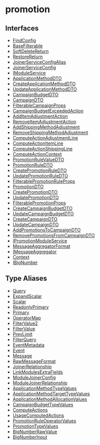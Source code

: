 
# promotion

## Interfaces

- [FindConfig](../../promotion/interfaces/promotion.FindConfig/page.mdx)
- [BaseFilterable](../../promotion/interfaces/promotion.BaseFilterable/page.mdx)
- [SoftDeleteReturn](../../promotion/interfaces/promotion.SoftDeleteReturn/page.mdx)
- [RestoreReturn](../../promotion/interfaces/promotion.RestoreReturn/page.mdx)
- [JoinerServiceConfigAlias](../../promotion/interfaces/promotion.JoinerServiceConfigAlias/page.mdx)
- [JoinerServiceConfig](../../promotion/interfaces/promotion.JoinerServiceConfig/page.mdx)
- [IModuleService](../../promotion/interfaces/promotion.IModuleService/page.mdx)
- [ApplicationMethodDTO](../../promotion/interfaces/promotion.ApplicationMethodDTO/page.mdx)
- [CreateApplicationMethodDTO](../../promotion/interfaces/promotion.CreateApplicationMethodDTO/page.mdx)
- [UpdateApplicationMethodDTO](../../promotion/interfaces/promotion.UpdateApplicationMethodDTO/page.mdx)
- [CampaignBudgetDTO](../../promotion/interfaces/promotion.CampaignBudgetDTO/page.mdx)
- [CampaignDTO](../../promotion/interfaces/promotion.CampaignDTO/page.mdx)
- [FilterableCampaignProps](../../promotion/interfaces/promotion.FilterableCampaignProps/page.mdx)
- [CampaignBudgetExceededAction](../../promotion/interfaces/promotion.CampaignBudgetExceededAction/page.mdx)
- [AddItemAdjustmentAction](../../promotion/interfaces/promotion.AddItemAdjustmentAction/page.mdx)
- [RemoveItemAdjustmentAction](../../promotion/interfaces/promotion.RemoveItemAdjustmentAction/page.mdx)
- [AddShippingMethodAdjustment](../../promotion/interfaces/promotion.AddShippingMethodAdjustment/page.mdx)
- [RemoveShippingMethodAdjustment](../../promotion/interfaces/promotion.RemoveShippingMethodAdjustment/page.mdx)
- [ComputeActionAdjustmentLine](../../promotion/interfaces/promotion.ComputeActionAdjustmentLine/page.mdx)
- [ComputeActionItemLine](../../promotion/interfaces/promotion.ComputeActionItemLine/page.mdx)
- [ComputeActionShippingLine](../../promotion/interfaces/promotion.ComputeActionShippingLine/page.mdx)
- [ComputeActionContext](../../promotion/interfaces/promotion.ComputeActionContext/page.mdx)
- [PromotionRuleValueDTO](../../promotion/interfaces/promotion.PromotionRuleValueDTO/page.mdx)
- [PromotionRuleDTO](../../promotion/interfaces/promotion.PromotionRuleDTO/page.mdx)
- [CreatePromotionRuleDTO](../../promotion/interfaces/promotion.CreatePromotionRuleDTO/page.mdx)
- [UpdatePromotionRuleDTO](../../promotion/interfaces/promotion.UpdatePromotionRuleDTO/page.mdx)
- [FilterablePromotionRuleProps](../../promotion/interfaces/promotion.FilterablePromotionRuleProps/page.mdx)
- [PromotionDTO](../../promotion/interfaces/promotion.PromotionDTO/page.mdx)
- [CreatePromotionDTO](../../promotion/interfaces/promotion.CreatePromotionDTO/page.mdx)
- [UpdatePromotionDTO](../../promotion/interfaces/promotion.UpdatePromotionDTO/page.mdx)
- [FilterablePromotionProps](../../promotion/interfaces/promotion.FilterablePromotionProps/page.mdx)
- [CreateCampaignBudgetDTO](../../promotion/interfaces/promotion.CreateCampaignBudgetDTO/page.mdx)
- [UpdateCampaignBudgetDTO](../../promotion/interfaces/promotion.UpdateCampaignBudgetDTO/page.mdx)
- [CreateCampaignDTO](../../promotion/interfaces/promotion.CreateCampaignDTO/page.mdx)
- [UpdateCampaignDTO](../../promotion/interfaces/promotion.UpdateCampaignDTO/page.mdx)
- [AddPromotionsToCampaignDTO](../../promotion/interfaces/promotion.AddPromotionsToCampaignDTO/page.mdx)
- [RemovePromotionsFromCampaignDTO](../../promotion/interfaces/promotion.RemovePromotionsFromCampaignDTO/page.mdx)
- [IPromotionModuleService](../../promotion/interfaces/promotion.IPromotionModuleService/page.mdx)
- [MessageAggregatorFormat](../../promotion/interfaces/promotion.MessageAggregatorFormat/page.mdx)
- [IMessageAggregator](../../promotion/interfaces/promotion.IMessageAggregator/page.mdx)
- [Context](../../promotion/interfaces/promotion.Context/page.mdx)
- [IBigNumber](../../promotion/interfaces/promotion.IBigNumber/page.mdx)

## Type Aliases

- [Query](../../promotion/types/promotion.Query/page.mdx)
- [ExpandScalar](../../promotion/types/promotion.ExpandScalar/page.mdx)
- [Scalar](../../promotion/types/promotion.Scalar/page.mdx)
- [ReadonlyPrimary](../../promotion/types/promotion.ReadonlyPrimary/page.mdx)
- [Primary](../../promotion/types/promotion.Primary/page.mdx)
- [OperatorMap](../../promotion/types/promotion.OperatorMap/page.mdx)
- [FilterValue2](../../promotion/types/promotion.FilterValue2/page.mdx)
- [FilterValue](../../promotion/types/promotion.FilterValue/page.mdx)
- [PrevLimit](../../promotion/types/promotion.PrevLimit/page.mdx)
- [FilterQuery](../../promotion/types/promotion.FilterQuery/page.mdx)
- [EventMetadata](../../promotion/types/promotion.EventMetadata/page.mdx)
- [Event](../../promotion/types/promotion.Event/page.mdx)
- [Message](../../promotion/types/promotion.Message/page.mdx)
- [RawMessageFormat](../../promotion/types/promotion.RawMessageFormat/page.mdx)
- [JoinerRelationship](../../promotion/types/promotion.JoinerRelationship/page.mdx)
- [LinkModulesExtraFields](../../promotion/types/promotion.LinkModulesExtraFields/page.mdx)
- [ModuleJoinerConfig](../../promotion/types/promotion.ModuleJoinerConfig/page.mdx)
- [ModuleJoinerRelationship](../../promotion/types/promotion.ModuleJoinerRelationship/page.mdx)
- [ApplicationMethodTypeValues](../../promotion/types/promotion.ApplicationMethodTypeValues/page.mdx)
- [ApplicationMethodTargetTypeValues](../../promotion/types/promotion.ApplicationMethodTargetTypeValues/page.mdx)
- [ApplicationMethodAllocationValues](../../promotion/types/promotion.ApplicationMethodAllocationValues/page.mdx)
- [CampaignBudgetTypeValues](../../promotion/types/promotion.CampaignBudgetTypeValues/page.mdx)
- [ComputeActions](../../promotion/types/promotion.ComputeActions/page.mdx)
- [UsageComputedActions](../../promotion/types/promotion.UsageComputedActions/page.mdx)
- [PromotionRuleOperatorValues](../../promotion/types/promotion.PromotionRuleOperatorValues/page.mdx)
- [PromotionTypeValues](../../promotion/types/promotion.PromotionTypeValues/page.mdx)
- [BigNumberRawValue](../../promotion/types/promotion.BigNumberRawValue/page.mdx)
- [BigNumberInput](../../promotion/types/promotion.BigNumberInput/page.mdx)
